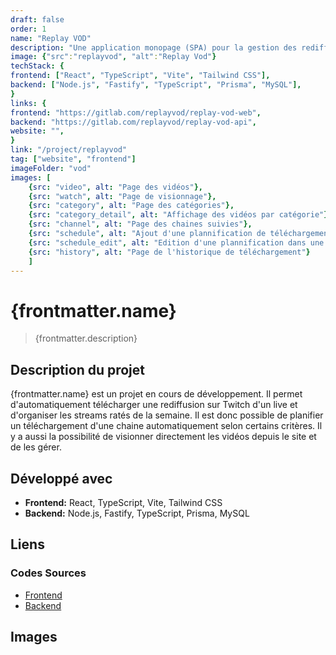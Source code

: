 ```yaml
---
draft: false
order: 1
name: "Replay VOD"
description: "Une application monopage (SPA) pour la gestion des rediffusions de lives Twitch manqués destinée aux spectateurs."
image: {"src":"replayvod", "alt":"Replay Vod"}
techStack: {
frontend: ["React", "TypeScript", "Vite", "Tailwind CSS"],
backend: ["Node.js", "Fastify", "TypeScript", "Prisma", "MySQL"],
}
links: {
frontend: "https://gitlab.com/replayvod/replay-vod-web",
backend: "https://gitlab.com/replayvod/replay-vod-api",
website: "",
}
link: "/project/replayvod"
tag: ["website", "frontend"]
imageFolder: "vod"
images: [
    {src: "video", alt: "Page des vidéos"},
    {src: "watch", alt: "Page de visionnage"},
    {src: "category", alt: "Page des catégories"},
    {src: "category_detail", alt: "Affichage des vidéos par catégorie"},
    {src: "channel", alt: "Page des chaines suivies"},
    {src: "schedule", alt: "Ajout d'une plannification de téléchargement avec gestion d'erreurs"},
    {src: "schedule_edit", alt: "Edition d'une plannification dans une modal"},
    {src: "history", alt: "Page de l'historique de téléchargement"}
    ]
---
```


# {frontmatter.name}

> {frontmatter.description}

## Description du projet

{frontmatter.name} est un projet en cours de développement. Il permet d'automatiquement télécharger une rediffusion sur Twitch d'un live et d'organiser les streams ratés de la semaine. Il est donc possible de planifier un téléchargement d'une chaine automatiquement selon certains critères. Il y a aussi la possibilité de visionner directement les vidéos depuis le site et de les gérer.

## Développé avec

-   **Frontend:** React, TypeScript, Vite, Tailwind CSS
-   **Backend:** Node.js, Fastify, TypeScript, Prisma, MySQL

## Liens

### Codes Sources

-   [Frontend](https://gitlab.com/replayvod/replay-vod-web)
-   [Backend](https://gitlab.com/replayvod/replay-vod-api)

## Images

